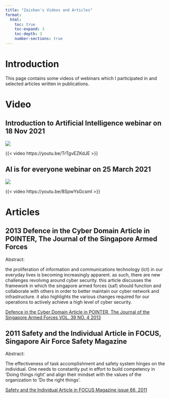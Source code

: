 ```yaml
---
title: "Zaishan's Videos and Articles"
format:
  html:
    toc: true
    toc-expand: 3
    toc-depth: 3
    number-sections: true
---
```


# Introduction {.unnumbered}

This page contains some videos of webinars which I participated in and selected articles written in publications.

# Video

## Introduction to Artificial Intelligence webinar on 18 Nov 2021

::: {layout="[20,50]"}

![](intro_2_AI_2021_11_18.png)

{{< video https://youtu.be/TrTgvEZKdJE >}}

:::

## AI is for everyone webinar on 25 March 2021

::: {layout="[20,50]"}

![](AI_4_everyone_2021_03_25.PNG)

{{< video https://youtu.be/8SpwYsGcsmI >}}

:::

# Articles

## 2013 Defence in the Cyber Domain Article in POINTER, The Journal of the Singapore Armed Forces

Abstract:

the proliferation of information and communications technology (ict) in our everyday lives is becoming
increasingly apparent. as such, there are new challenges revolving around cyber security. this article discusses
the framework in which the singapore armed forces (saf) should function and collaborate with others in order
to better maintain our cyber network and infrastructure. it also highlights the various changes required for our
operations to actively achieve a high level of cyber security.

[Defence in the Cyber Domain Article in POINTER, The Journal of the Singapore Armed Forces VOL. 39 NO. 4 2013](Defense_in_the_cyber_domain.pdf)

## 2011 Safety and the Individual Article in FOCUS, Singapore Air Force Safety Magazine

Abstract:

The effectiveness of task accomplishment and safety system hinges on the individual. One needs to constantly put in effort to build competency in 'Doing things right' and align their mindset with the values of the organization to 'Do the right things'.

[Safety and the Individual Article in FOCUS Magazine issue 66, 2011](Safety_and_the_individual.pdf)


